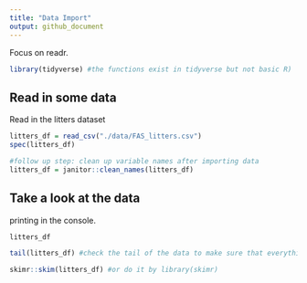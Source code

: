 ```yaml
---
title: "Data Import"
output: github_document
---
```

Focus on readr.
```r
library(tidyverse) #the functions exist in tidyverse but not basic R)
```
## Read in some data

Read in the litters dataset
```r
litters_df = read_csv("./data/FAS_litters.csv")
spec(litters_df)

#follow up step: clean up variable names after importing data
litters_df = janitor::clean_names(litters_df)
```

## Take a look at the data

printing in the console.

```r
litters_df
```

```r
tail(litters_df) #check the tail of the data to make sure that everything is structured
```

```r
skimr::skim(litters_df) #or do it by library(skimr)
```






